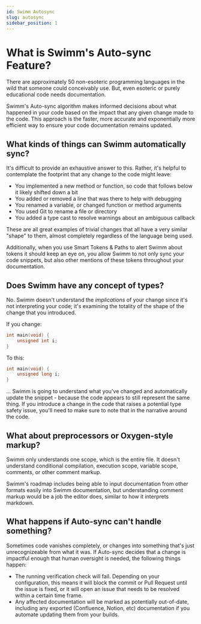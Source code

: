 ```yaml
---
id: Swimm Autosync
slug: autosync
sidebar_position: 1
---
```


# What is Swimm's Auto-sync Feature?

There are approximately
50 non-esoteric programming languages in the wild that someone could conceivably use. But,
even esoteric or purely educational code needs documentation.

Swimm's Auto-sync algorithm makes informed decisions about what happened in your code based on the
impact that any given change made to the code. This approach is the faster, more accurate and
exponentially more efficient way to ensure your code documentation remains updated.

## What kinds of things can Swimm automatically sync?

It's difficult to provide an exhaustive answer to this. Rather, it's helpful to contemplate the
footprint that any change to the code might leave:

 - You implemented a new method or function, so code that follows below it likely shifted down
 a bit
 - You added or removed a line that was there to help with debugging 
 - You renamed a variable, or changed function or method arguments
 - You used Git to rename a file or directory
 - You added a type cast to resolve warnings about an ambiguous callback

These are all great examples of trivial changes that all have a very similar "shape" to them,
almost completely regardless of the language being used. 

Additionally, when you use <Link to="/docs/creating-content/smart-tokens">Smart Tokens & Paths</Link>
to alert Swimm about tokens it should keep an eye on, you allow Swimm to not only sync your
code snippets, but also other mentions of these tokens throughout your documentation.

## Does Swimm have any concept of types?

No. Swimm doesn't understand the *implications* of your change since it's not interpreting
your code; it's examining the totality of the shape of the change that you introduced. 

If you change:

```c
int main(void) {
    unsigned int i;
}
```

To this:

```c
int main(void) {
    unsigned long i;
}
```

... Swimm is going to understand what you've changed and automatically update the snippet - because the code
appears to still represent the same thing. If you introduce a change in the code that raises
a potential type safety issue, you'll need to make sure to note that in the narrative around
the code. 

## What about preprocessors or Oxygen-style markup?

Swimm only understands one scope, which is the entire file. It doesn't understand conditional
compilation, execution scope, variable scope, comments, or other comment markup. 

Swimm's roadmap includes being able to input documentation from other formats easily into Swimm
documentation, but understanding comment markup would be a job the editor does, similar to 
how it interprets markdown.

## What happens if Auto-sync can't handle something?

Sometimes code vanishes completely, or changes into something that's just unrecognizeable from
what it was. If Auto-sync decides that a change is impactful enough that human oversight is needed, the
following things happen:

 - The running verification check will fail. Depending on your configuration, this means
 it will block the commit or Pull Request until the issue is fixed, or it will open an 
 issue that needs to be resolved within a certain time frame.
 - Any affected documentation will be marked as potentially out-of-date, including any
 exported (Confluence, Notion, etc) documentation if you automate updating them
 from your builds. 

